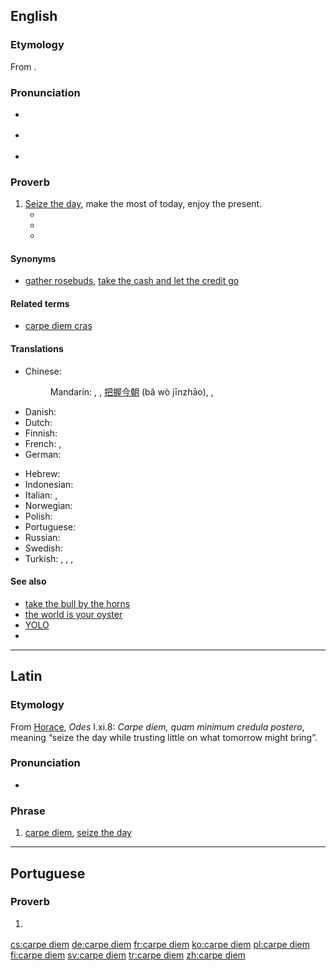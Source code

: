 ==English==
{{was wotd|2013|January|9}}
{{was wotd|2015|January|9}}
{{wikipedia}}

===Etymology===
From {{etyl|la|en}} {{term|carpe diem||seize the day|lang=la}}.

===Pronunciation===
* {{a|UK}} {{IPA|/ˌkɑː.peɪ ˈdiː.əm/|lang=en}}
* {{a|US}} {{IPA|/ˌkɑɹ.peɪ ˈdi.əm/|lang=en}}
* {{audio|En-us-carpe diem.ogg|Audio (US)|lang=en}}

===Proverb===
{{head|en|proverb|head=[[carpe#Latin|carpe]] [[diem#Latin|diem]]}}

# [[seize the day|Seize the day]], make the most of today, enjoy the present.
#* {{quote-book|year = 1905
|title = Heretics
|first = G. K.
|last = Chesterton
|authorlink = G. K. Chesterton
|location = New York
|publisher = John Lane
|ol = 24174141M
|url = http://www.gutenberg.org/ebooks/470
|passage = It is the '''carpe diem''' religion; but the '''carpe diem''' religion is not the religion of happy people, but of very unhappy people.
}}
#* {{quote-book|date = 2007-07-30
|title = The Suicide of Reason: Radical Islam's Threat to the West
|first = Lee
|last = Harris
|authorlink = Lee Harris (essayist)
|chapter = Can '''Carpe Diem''' Societies Survive?
|location = New York
|publisher = Basic Books
|isbn = 9780465002030
|lccn = 2007007954
|ol = 9697473M
|page = 241
|pageurl = http://books.google.com/books?id=3L5gc953HZUC&pg=PA241&dq=%22carpe+diem%22
|passage = Indeed, in an extreme '''carpe diem''' society, children are raised without being given any sense that they have a transgenerational duty to the as yet unborn— the duty to leave them a better world.
}}
#* {{quote-video|date = 2011-01-29
|title = {{w|Phineas and Ferb}}
|episode = Rollercoaster: The Musical!
|season = 2
|number = 38
|at = “'''Carpe Diem'''” (song)
|passage = Just grab those opportunities when you see 'em / Cause every day's a brand new day, you gotta '''carpe diem'''
}}

====Synonyms====
* [[gather rosebuds]], [[take the cash and let the credit go]]

====Related terms====
* [[carpe diem cras]]

====Translations====
{{trans-top|seize the day}}
* Chinese:
*: Mandarin: {{t|cmn|及時行樂|sc=Hani}}, {{t+|cmn|及时行乐|tr=jíshíxínglè|sc=Hani}}, [[把握]][[今朝]] (bǎ wò jīnzhāo), {{qualifier|literary}} {{t|cmn|花開堪折直須折|sc=Hani}}, {{t|cmn|花开堪折直须折|tr=huā kāi kān zhé zhí xū zhé|sc=Hani}}
* Danish: {{t|da|fang dagen}}
* Dutch: {{t|nl|pluk de dag}}
* Finnish: {{t|fi|tartu hetkeen}}
* French: {{t|fr|cueille le jour}}, {{t+|fr|carpe diem}}
* German: {{t|de|Nutze den Tag}}
{{trans-mid}}
* Hebrew: {{t|he|קרפה דיים|sc=Hebr}}
* Indonesian: {{t|id|raih hari ini}}
* Italian: {{t|it|cogli l'attimo}}, {{t|it|vivere alla giornata}}
* Norwegian: {{t|no|grip dagen}}
* Polish: {{t|pl|chwytaj dzień}}
* Portuguese: {{t|pt|carpe diem}}
* Russian: {{t|ru|лови́ моме́нт}}
* Swedish: {{t+|sv|fånga dagen}}
* Turkish: {{t|tr|günü yakala}}, {{t|tr|anı yaşa}}, {{t|tr|günü yaşa}}, {{t|tr|gündegün}}
{{trans-bottom}}

====See also====
* [[take the bull by the horns]]
* [[the world is your oyster]]
* [[YOLO]]
* {{commonslite|Category:Carpe diem|carpe diem}}

----

==Latin==

===Etymology===
From [[Horace]], ''Odes'' I.xi.8: ''Carpe diem, quam minimum credula postero'', meaning “seize the day while trusting little on what tomorrow might bring”.

===Pronunciation===
* {{la-IPA}}

===Phrase===
{{head|la|phrase}}

# [[#English|carpe diem]], [[seize the day]]

----

==Portuguese==

===Proverb===
{{head|pt|proverb|head=[[carpe#Latin|carpe]] [[diem#Latin|diem]]}}

# {{l/en|seize the day}} {{gloss|enjoy the present}}

[[cs:carpe diem]]
[[de:carpe diem]]
[[fr:carpe diem]]
[[ko:carpe diem]]
[[pl:carpe diem]]
[[fi:carpe diem]]
[[sv:carpe diem]]
[[tr:carpe diem]]
[[zh:carpe diem]]